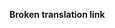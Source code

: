 '''Broken translation link'''{{en/-}}{{en/Bilingual box| De
| Seiten, die zum Deutschen mit kleiner als übersetztem 10% übersetzt werden.<br/>Für die '''[[Category/en/Other languages|Statistiken]]''' über die übersetzung.
| ''Pages that are being translated to the German with less than translated 10%.''}}